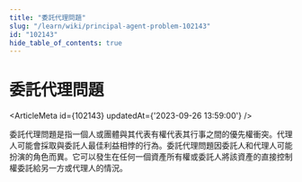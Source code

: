 ```yaml
---
title: "委託代理問題"
slug: "/learn/wiki/principal-agent-problem-102143"
id: "102143"
hide_table_of_contents: true
---
```



# 委託代理問題

<ArticleMeta id={102143} updatedAt={'2023-09-26 13:59:00'} />
<div className='border-solid border-b border-t-0 my-4 border-[var(--ifm-color-gray-300)]' />

委託代理問題是指一個人或團體與其代表有權代表其行事之間的優先權衝突。代理人可能會採取與委託人最佳利益相悖的行為。委託代理問題因委託人和代理人可能扮演的角色而異。它可以發生在任何一個資產所有權或委託人將該資產的直接控制權委託給另一方或代理人的情況。
